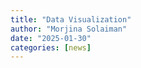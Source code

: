 ```yaml
---
title: "Data Visualization"
author: "Morjina Solaiman"
date: "2025-01-30"
categories: [news]
---
```

